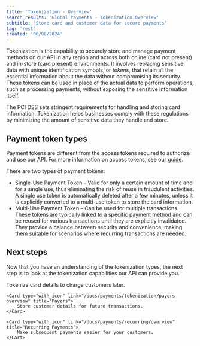 ```yaml
---
title: 'Tokenization - Overview'
search_results: 'Global Payments - Tokenization Overview'
subtitle: 'Store card and customer data for secure payments'
tag: 'rest'
created: '06/08/2024'
---
```

Tokenization is the capability to securely store and manage payment methods on our API in any region and across both online (card not present) and in-store (card present) environments. It involves replacing sensitive data with unique identification symbols, or _tokens_, that retain all the essential information about the data without compromising its security. These tokens can be used in place of the actual data to perform operations, such as processing payments, without exposing the sensitive information itself. 

The <Tooltip content="Payment Card Industry Data Security Standard">PCI DSS</Tooltip> sets stringent requirements for handling and storing card information. Tokenization helps businesses comply with these regulations by minimizing the amount of sensitive data they handle and store.

## Payment token types
Payment tokens are different from the access tokens required to authorize and use our API. For more information on access tokens, see our [guide](/api/definitions/access-tokens). 

There are two types of payment tokens:
* Single-Use Payment Token – Valid for only a certain amount of time and for a single use, thus eliminating the risk of reuse in fraudulent activities. A single use token is automatically deleted after a few minutes, unless it is explicitly converted to a multi-use token to store the card information.
* Multi-Use Payment Token – Can be used for multiple transactions. These tokens are typically linked to a specific payment method and can be reused for various transactions until they are explicitly invalidated. They provide a balance between security and convenience, making them suitable for scenarios where recurring transactions are needed.

## Next steps
Now that you have an understanding of the tokenization types, the next step is to look at the tokenization capabilities our API can provide you.

<CardsGroup type="with_icon">
    <Card type="with_icon" link="/docs/payments/tokenization/card-storage-guide" title="Card Storage">
        Tokenize card details to charge customers later.
    </Card>

    <Card type="with_icon" link="/docs/payments/tokenization/payers-overview" title="Payers">
        Store customer details for future transactions.
    </Card>
 
    <Card type="with_icon" link="/docs/payments/recurring/overview" title="Recurring Payments">
        Make subsequent payments easier for your customers.
    </Card>
</CardsGroup>


